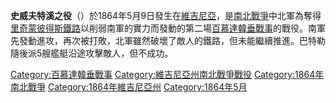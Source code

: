 {{Campaignbox 百慕達韓垂戰事}}
'''史威夫特溪之役'''（{{lang-en|Battle of Swift Creek}}）於1864年5月9日發生在[[維吉尼亞|維吉尼亞]]，是[[南北戰爭|南北戰爭]]中北軍為奪得[[里奇蒙彼得斯鐵路|里奇蒙彼得斯鐵路]]以削弱南軍的實力而發動的第二場[[百慕達韓垂戰事|百慕達韓垂戰事]]的戰役。南軍先發動進攻，再次被打敗，北軍雖然破壞了敵人的鐵路，但未能繼續推進。巴特勒隨後派5艘艦艇沿途攻擊敵人，但不成功。

{{DEFAULTSORT:Swift Creek}}
[[Category:百慕達韓垂戰事|Category:百慕達韓垂戰事]]
[[Category:維吉尼亞州南北戰爭戰役|Category:維吉尼亞州南北戰爭戰役]]
[[Category:1864年南北戰爭|Category:1864年南北戰爭]]
[[Category:1864年維吉尼亞州|Category:1864年維吉尼亞州]]
[[Category:1864年5月|Category:1864年5月]]

{{War-stub}}